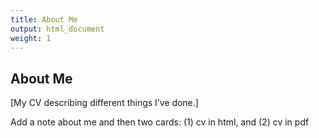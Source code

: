 ```yaml
---
title: About Me
output: html_document
weight: 1
---
```


## About Me  

[My CV describing different things I've done.]  

<link rel="stylesheet" href="css/cards.css">  

Add a note about me and then two cards: (1) cv in html, and (2) cv in pdf  
